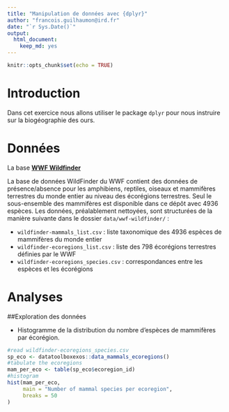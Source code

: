 ```yaml
---
title: "Manipulation de données avec {dplyr}"
author: "francois.guilhaumon@ird.fr"
date: "`r Sys.Date()`"
output:
  html_document:
    keep_md: yes
---
```


```r
knitr::opts_chunk$set(echo = TRUE)
```

# Introduction

Dans cet exercice nous allons utiliser le package `dplyr` pour nous instruire sur la biogéographie des ours.

# Données

La base [**WWF Wildfinder**](https://www.worldwildlife.org/pages/wildfinder-database)

La base de données WildFinder du WWF contient des données de présence/absence pour les amphibiens, reptiles, oiseaux et mammifères terrestres du monde entier au niveau des écorégions terrestres. Seul le sous-ensemble des mammifères est disponible dans ce dépôt avec 4936 espèces. Les données, préalablement nettoyées, sont structurées de la manière suivante dans le dossier `data/wwf-wildfinder/` :

  - `wildfinder-mammals_list.csv` : liste taxonomique des 4936 espèces de mammifères du monde entier
  - `wildfinder-ecoregions_list.csv` : liste des 798 écorégions terrestres définies par le WWF
  - `wildfinder-ecoregions_species.csv` : correspondances entre les espèces et les écorégions

# Analyses

##Exploration des données

- Histogramme de la distribution du nombre d'espèces de mammifères par écorégion.

```r
#read wildfinder-ecoregions_species.csv
sp_eco <- datatoolboxexos::data_mammals_ecoregions()
#tabulate the ecoregions
mam_per_eco <- table(sp_eco$ecoregion_id)
#histogram
hist(mam_per_eco,
     main = "Number of mammal species per ecoregion",
     breaks = 50
)
```
